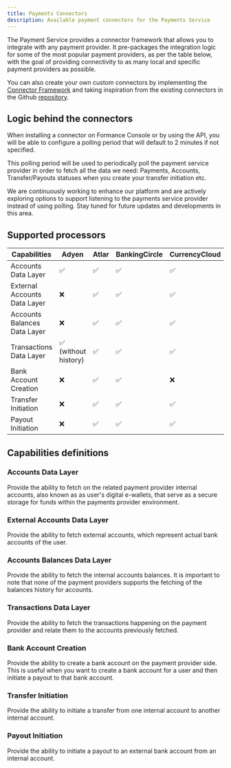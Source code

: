 ```yaml
---
title: Payments Connectors
description: Available payment connectors for the Payments Service
---
```


The Payment Service provides a connector framework that allows you to integrate
with any payment provider. It pre-packages the integration logic for some of
the most popular payment providers, as per the table below, with the goal of
providing connectivity to as many local and specific payment providers as
possible.

You can also create your own custom connectors by implementing the
[Connector Framework](./framework.mdx) and taking inspiration
from the existing connectors in the Github
[repository](https://github.com/formancehq/stack/tree/main/components/payments/internal/app/connectors).

## Logic behind the connectors

When installing a connector on Formance Console or by using the API, you will be
able to configure a polling period that will default to 2 minutes if not
specified.

This polling period will be used to periodically poll the payment service
provider in order to fetch all the data we need: Payments, Accounts,
Transfer/Payouts statuses when you create your transfer initiation etc.

We are continuously working to enhance our platform and are actively exploring
options to support listening to the payments service provider instead of using
polling. Stay tuned for future updates and developments in this area.

## Supported processors

| Capabilities                 | Adyen                | Atlar | BankingCircle | CurrencyCloud | Mangopay | Modulr | Moneycorp | Stripe | Wise | Generic |
| ---------------------------- | -------------------- | ----- | ------------- | ------------- | -------- | ------ | --------- | ------ | ---- | ------- |
| Accounts Data Layer          | ✅                   | ✅     | ✅            | ✅            | ✅        | ✅     | ✅        | ✅     | ✅    | ✅      |
| External Accounts Data Layer | ❌                   | ✅     | ✅            | ✅            | ✅        | ✅     | ✅        | ✅     | ✅    | ✅      |
| Accounts Balances Data Layer | ❌                   | ✅     | ✅            | ✅            | ✅        | ✅     | ✅        | ✅     | ✅    | ✅      |
| Transactions Data Layer      | ✅ (without history) | ✅     | ✅            | ✅            | ✅        | ✅     | ✅        | ✅     | ✅    | ✅      |
| Bank Account Creation        | ❌                   | ✅     | ✅            | ❌            | ✅        | ❌     | ❌        | ❌     | ❌    | ❌      |
| Transfer Initiation          | ❌                   | ✅     | ✅            | ✅            | ✅        | ✅     | ✅        | ✅     | ✅    | ❌      |
| Payout Initiation            | ❌                   | ✅     | ✅            | ✅            | ✅        | ✅     | ✅        | ✅     | ✅    | ❌      |

## Capabilities definitions

### Accounts Data Layer

Provide the ability to fetch on the related payment provider internal accounts,
also known as as user's digital e-wallets, that serve as a secure storage for
funds within the payments provider environment.

### External Accounts Data Layer

Provide the ability to fetch external accounts, which represent actual bank
accounts of the user.

### Accounts Balances Data Layer

Provide the ability to fetch the internal accounts balances. It is important to
note that none of the payment providers supports the fetching of the balances
history for accounts.

### Transactions Data Layer

Provide the ability to fetch the transactions happening on the payment provider
and relate them to the accounts previously fetched.

### Bank Account Creation

Provide the ability to create a bank account on the payment provider side. This
is useful when you want to create a bank account for a user and then initiate
a payout to that bank account.

### Transfer Initiation

Provide the ability to initiate a transfer from one internal account to another
internal account.

### Payout Initiation

Provide the ability to initiate a payout to an external bank account from an
internal account.
